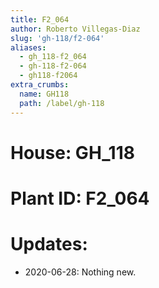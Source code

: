 ```yaml
---
title: F2_064
author: Roberto Villegas-Diaz
slug: 'gh-118/f2-064'
aliases:
  - gh_118-f2_064
  - gh-118-f2-064
  - gh118-f2064
extra_crumbs:
  name: GH118
  path: /label/gh-118
---
```


# **House**: GH_118
# **Plant ID**: F2_064
# **Updates**: 
 - 2020-06-28: Nothing new.
